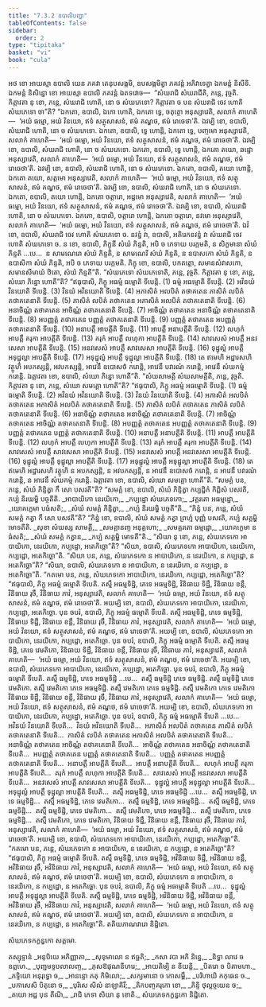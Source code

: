 ```yaml
---
title: "7.3.2 ឧបាលិបញ្ហា"
tableOfContents: false
sidebar:
  order: 2
type: "tipitaka"
basket: "vi"
book: "cula"
---
```



<DynamicBreadcrumb />

<Division number="351" book="cula">

<Paragraph number="1593" book="cula">
អថ ខោ អាយស្មា ឧបាលិ យេន ភគវា តេនុបសង្កមិ, ឧបសង្កមិត្វា ភគវន្តំ អភិវាទេត្វា ឯកមន្តំ និសីទិ. ឯកមន្តំ និសិន្នោ ខោ អាយស្មា ឧបាលិ ភគវន្តំ ឯតទវោច—  “សំឃរាជិ សំឃរាជីតិ, ភន្តេ, វុច្ចតិ. កិត្តាវតា នុ ខោ, ភន្តេ, សំឃរាជិ ហោតិ, នោ ច សំឃភេទោ? កិត្តាវតា ច បន សំឃរាជិ ចេវ ហោតិ សំឃភេទោ ចា”តិ?
</Paragraph>

<Paragraph number="1594" book="cula">
“ឯកតោ, ឧបាលិ, ឯកោ ហោតិ, ឯកតោ ទ្វេ, ចតុត្ថោ អនុស្សាវេតិ, សលាកំ គាហេតិ—  ‘អយំ ធម្មោ, អយំ វិនយោ, ឥទំ សត្ថុសាសនំ, ឥមំ គណ្ហថ, ឥមំ រោចេថា’តិ. ឯវម្បិ ខោ, ឧបាលិ, សំឃរាជិ ហោតិ, នោ ច សំឃភេទោ. ឯកតោ, ឧបាលិ, ទ្វេ ហោន្តិ, ឯកតោ ទ្វេ, បញ្ចមោ អនុស្សាវេតិ, សលាកំ គាហេតិ—  ‘អយំ ធម្មោ, អយំ វិនយោ, ឥទំ សត្ថុសាសនំ, ឥមំ គណ្ហថ, ឥមំ រោចេថា’តិ. ឯវម្បិ ខោ, ឧបាលិ, សំឃរាជិ ហោតិ, នោ ច សំឃភេទោ. ឯកតោ, ឧបាលិ, ទ្វេ ហោន្តិ, ឯកតោ តយោ, ឆដ្ឋោ អនុស្សាវេតិ, សលាកំ គាហេតិ—  ‘អយំ ធម្មោ, អយំ វិនយោ, ឥទំ សត្ថុសាសនំ, ឥមំ គណ្ហថ, ឥមំ រោចេថា’តិ. ឯវម្បិ ខោ, ឧបាលិ, សំឃរាជិ ហោតិ, នោ ច សំឃភេទោ. ឯកតោ, ឧបាលិ, តយោ ហោន្តិ, ឯកតោ តយោ, សត្តមោ អនុស្សាវេតិ, សលាកំ គាហេតិ—  ‘អយំ ធម្មោ, អយំ វិនយោ, ឥទំ សត្ថុសាសនំ, ឥមំ គណ្ហថ, ឥមំ រោចេថា’តិ. ឯវម្បិ ខោ, ឧបាលិ, សំឃរាជិ ហោតិ, នោ ច សំឃភេទោ. ឯកតោ, ឧបាលិ, តយោ ហោន្តិ, ឯកតោ ចត្តារោ, អដ្ឋមោ អនុស្សាវេតិ, សលាកំ គាហេតិ—  ‘អយំ ធម្មោ, អយំ វិនយោ, ឥទំ សត្ថុសាសនំ, ឥមំ គណ្ហថ, ឥមំ រោចេថា’តិ. ឯវម្បិ ខោ, ឧបាលិ, សំឃរាជិ ហោតិ, នោ ច សំឃភេទោ. ឯកតោ, ឧបាលិ, ចត្តារោ ហោន្តិ, ឯកតោ ចត្តារោ, នវមោ អនុស្សាវេតិ, សលាកំ គាហេតិ—  ‘អយំ ធម្មោ, អយំ វិនយោ, ឥទំ សត្ថុសាសនំ, ឥមំ គណ្ហថ, ឥមំ រោចេថា’តិ. ឯវំ ខោ, ឧបាលិ, សំឃរាជិ ចេវ ហោតិ សំឃភេទោ ច. នវន្នំ វា, ឧបាលិ, អតិរេកនវន្នំ វា សំឃរាជិ ចេវ ហោតិ សំឃភេទោ ច. ន ខោ, ឧបាលិ, ភិក្ខុនី សំឃំ ភិន្ទតិ, អបិ ច ភេទាយ បរក្កមតិ, ន សិក្ខមានា សំឃំ ភិន្ទតិ …បេ…  ន សាមណេរោ សំឃំ ភិន្ទតិ, ន សាមណេរី សំឃំ ភិន្ទតិ, ន ឧបាសកោ សំឃំ ភិន្ទតិ, ន ឧបាសិកា សំឃំ ភិន្ទតិ, អបិ ច ភេទាយ បរក្កមតិ. ភិក្ខុ ខោ, ឧបាលិ, បកតត្តោ, សមានសំវាសកោ, សមានសីមាយំ ឋិតោ, សំឃំ ភិន្ទតី”តិ.
</Paragraph>

</Division>
<Division number="352" book="cula">

<Paragraph number="1595" book="cula">
“សំឃភេទោ សំឃភេទោតិ, ភន្តេ, វុច្ចតិ. កិត្តាវតា នុ ខោ, ភន្តេ, សំឃោ ភិន្នោ ហោតី”តិ?
</Paragraph>

<Paragraph number="1596" book="cula">
“ឥធុបាលិ, ភិក្ខូ អធម្មំ ធម្មោតិ ទីបេន្តិ. (1)
</Paragraph>

<Paragraph number="1597" book="cula">
ធម្មំ អធម្មោតិ ទីបេន្តិ. (2)
</Paragraph>

<Paragraph number="1598" book="cula">
អវិនយំ វិនយោតិ ទីបេន្តិ. (3)
</Paragraph>

<Paragraph number="1599" book="cula">
វិនយំ អវិនយោតិ ទីបេន្តិ. (4)
</Paragraph>

<Paragraph number="1600" book="cula">
អភាសិតំ អលបិតំ តថាគតេន ភាសិតំ លបិតំ តថាគតេនាតិ ទីបេន្តិ. (5)
</Paragraph>

<Paragraph number="1601" book="cula">
ភាសិតំ លបិតំ តថាគតេន អភាសិតំ អលបិតំ តថាគតេនាតិ ទីបេន្តិ. (6)
</Paragraph>

<Paragraph number="1602" book="cula">
អនាចិណ្ណំ តថាគតេន អាចិណ្ណំ តថាគតេនាតិ ទីបេន្តិ. (7)
</Paragraph>

<Paragraph number="1603" book="cula">
អាចិណ្ណំ តថាគតេន អនាចិណ្ណំ តថាគតេនាតិ ទីបេន្តិ. (8)
</Paragraph>

<Paragraph number="1604" book="cula">
អបញ្ញត្តំ តថាគតេន បញ្ញត្តំ តថាគតេនាតិ ទីបេន្តិ. (9)
</Paragraph>

<Paragraph number="1605" book="cula">
បញ្ញត្តំ តថាគតេន អបញ្ញត្តំ តថាគតេនាតិ ទីបេន្តិ. (10)
</Paragraph>

<Paragraph number="1606" book="cula">
អនាបត្តឹ អាបត្តីតិ ទីបេន្តិ. (11)
</Paragraph>

<Paragraph number="1607" book="cula">
អាបត្តឹ អនាបត្តីតិ ទីបេន្តិ. (12)
</Paragraph>

<Paragraph number="1608" book="cula">
លហុកំ អាបត្តឹ គរុកា អាបត្តីតិ ទីបេន្តិ. (13)
</Paragraph>

<Paragraph number="1609" book="cula">
គរុកំ អាបត្តឹ លហុកា អាបត្តីតិ ទីបេន្តិ. (14)
</Paragraph>

<Paragraph number="1610" book="cula">
សាវសេសំ អាបត្តឹ អនវសេសា អាបត្តីតិ ទីបេន្តិ. (15)
</Paragraph>

<Paragraph number="1611" book="cula">
អនវសេសំ អាបត្តឹ សាវសេសា អាបត្តីតិ ទីបេន្តិ. (16)
</Paragraph>

<Paragraph number="1612" book="cula">
ទុដ្ឋុល្លំ អាបត្តឹ អទុដ្ឋុល្លា អាបត្តីតិ ទីបេន្តិ. (17)
</Paragraph>

<Paragraph number="1613" book="cula">
អទុដ្ឋុល្លំ អាបត្តឹ ទុដ្ឋុល្លា អាបត្តីតិ ទីបេន្តិ. (18)
</Paragraph>

<Paragraph number="1614" book="cula">
តេ ឥមេហិ អដ្ឋារសហិ វត្ថូហិ អបកស្សន្តិ, អវបកស្សន្តិ, អាវេនឹ ឧបោសថំ ករោន្តិ, អាវេនឹ បវារណំ ករោន្តិ, អាវេនឹ សំឃកម្មំ ករោន្តិ. ឯត្តាវតា ខោ, ឧបាលិ, សំឃោ ភិន្នោ ហោតី”តិ.
</Paragraph>

</Division>
<Division number="353" book="cula">

<Paragraph number="1615" book="cula">
“សំឃសាមគ្គី សំឃសាមគ្គីតិ, ភន្តេ, វុច្ចតិ. កិត្តាវតា នុ ខោ, ភន្តេ, សំឃោ សមគ្គោ ហោតី”តិ?
</Paragraph>

<Paragraph number="1616" book="cula">
“ឥធុបាលិ, ភិក្ខូ អធម្មំ អធម្មោតិ ទីបេន្តិ. (1)
</Paragraph>

<Paragraph number="1617" book="cula">
ធម្មំ ធម្មោតិ ទីបេន្តិ. (2)
</Paragraph>

<Paragraph number="1618" book="cula">
អវិនយំ អវិនយោតិ ទីបេន្តិ. (3)
</Paragraph>

<Paragraph number="1619" book="cula">
វិនយំ វិនយោតិ ទីបេន្តិ. (4)
</Paragraph>

<Paragraph number="1620" book="cula">
អភាសិតំ អលបិតំ តថាគតេន អភាសិតំ អលបិតំ តថាគតេនាតិ ទីបេន្តិ. (5)
</Paragraph>

<Paragraph number="1621" book="cula">
ភាសិតំ លបិតំ តថាគតេន ភាសិតំ លបិតំ តថាគតេនាតិ ទីបេន្តិ. (6)
</Paragraph>

<Paragraph number="1622" book="cula">
អនាចិណ្ណំ តថាគតេន អនាចិណ្ណំ តថាគតេនាតិ ទីបេន្តិ. (7)
</Paragraph>

<Paragraph number="1623" book="cula">
អាចិណ្ណំ តថាគតេន អាចិណ្ណំ តថាគតេនាតិ ទីបេន្តិ. (8)
</Paragraph>

<Paragraph number="1624" book="cula">
អបញ្ញត្តំ តថាគតេន អបញ្ញត្តំ តថាគតេនាតិ ទីបេន្តិ. (9)
</Paragraph>

<Paragraph number="1625" book="cula">
បញ្ញត្តំ តថាគតេន បញ្ញត្តំ តថាគតេនាតិ ទីបេន្តិ. (10)
</Paragraph>

<Paragraph number="1626" book="cula">
អនាបត្តឹ អនាបត្តីតិ ទីបេន្តិ. (11)
</Paragraph>

<Paragraph number="1627" book="cula">
អាបត្តឹ អាបត្តីតិ ទីបេន្តិ. (12)
</Paragraph>

<Paragraph number="1628" book="cula">
លហុកំ អាបត្តឹ លហុកា អាបត្តីតិ ទីបេន្តិ. (13)
</Paragraph>

<Paragraph number="1629" book="cula">
គរុកំ អាបត្តឹ គរុកា អាបត្តីតិ ទីបេន្តិ. (14)
</Paragraph>

<Paragraph number="1630" book="cula">
សាវសេសំ អាបត្តឹ សាវសេសា អាបត្តីតិ ទីបេន្តិ. (15)
</Paragraph>

<Paragraph number="1631" book="cula">
អនវសេសំ អាបត្តឹ អនវសេសា អាបត្តីតិ ទីបេន្តិ. (16)
</Paragraph>

<Paragraph number="1632" book="cula">
ទុដ្ឋុល្លំ អាបត្តឹ ទុដ្ឋុល្លា អាបត្តីតិ ទីបេន្តិ. (17)
</Paragraph>

<Paragraph number="1633" book="cula">
អទុដ្ឋុល្លំ អាបត្តឹ អទុដ្ឋុល្លា អាបត្តីតិ ទីបេន្តិ. (18)
</Paragraph>

<Paragraph number="1634" book="cula">
តេ ឥមេហិ អដ្ឋារសហិ វត្ថូហិ ន អបកស្សន្តិ, ន អវបកស្សន្តិ, ន អាវេនឹ ឧបោសថំ ករោន្តិ, ន អាវេនឹ បវារណំ ករោន្តិ, ន អាវេនឹ សំឃកម្មំ ករោន្តិ. ឯត្តាវតា ខោ, ឧបាលិ, សំឃោ សមគ្គោ ហោតី”តិ.
</Paragraph>

</Division>
<Division number="354" book="cula">

<Paragraph number="1635" book="cula">
“សមគ្គំ បន, ភន្តេ, សំឃំ ភិន្ទិត្វា កឹ សោ បសវតី”តិ? “សមគ្គំ ខោ, ឧបាលិ, សំឃំ ភិន្ទិត្វា កប្បដ្ឋិកំ កិព្ពិសំ បសវតិ, កប្បំ និរយម្ហិ បច្ចតីតិ.
</Paragraph>

<Paragraph number="1636" type="verses" book="cula">
_អាបាយិកោ នេរយិកោ,_  
_កប្បដ្ឋោ សំឃភេទកោ;_  
_វគ្គរតោ អធម្មដ្ឋោ,_  
_យោគក្ខេមា បធំសតិ;_  
_សំឃំ សមគ្គំ ភិន្ទិត្វា,_  
_កប្បំ និរយម្ហិ បច្ចតី”តិ._  

</Paragraph>

<Paragraph number="1637" book="cula">
“ភិន្នំ បន, ភន្តេ, សំឃំ សមគ្គំ កត្វា កឹ សោ បសវតី”តិ? “ភិន្នំ ខោ, ឧបាលិ, សំឃំ សមគ្គំ កត្វា ព្រហ្មំ បុញ្ញំ បសវតិ, កប្បំ សគ្គម្ហិ មោទតីតិ.
</Paragraph>

<Paragraph number="1638" type="verses" book="cula">
_សុខា សំឃស្ស សាមគ្គី,_  
_សមគ្គានញ្ច អនុគ្គហោ;_  
_សមគ្គរតោ ធម្មដ្ឋោ,_  
_យោគក្ខេមា ន ធំសតិ;_  
_សំឃំ សមគ្គំ កត្វាន,_  
_កប្បំ សគ្គម្ហិ មោទតី”តិ._  

</Paragraph>

</Division>
<Division number="355" book="cula">

<Paragraph number="1639" book="cula">
“សិយា នុ ខោ, ភន្តេ, សំឃភេទកោ អាបាយិកោ, នេរយិកោ, កប្បដ្ឋោ, អតេកិច្ឆោ”តិ? “សិយា, ឧបាលិ, សំឃភេទកោ អាបាយិកោ, នេរយិកោ, កប្បដ្ឋោ, អតេកិច្ឆោ”តិ.
</Paragraph>

<Paragraph number="1640" book="cula">
“សិយា បន, ភន្តេ, សំឃភេទកោ ន អាបាយិកោ, ន នេរយិកោ, ន កប្បដ្ឋោ, ន អតេកិច្ឆោ”តិ? “សិយា, ឧបាលិ, សំឃភេទកោ ន អាបាយិកោ, ន នេរយិកោ, ន កប្បដ្ឋោ, ន អតេកិច្ឆោ”តិ.
</Paragraph>

<Paragraph number="1641" book="cula">
“កតមោ បន, ភន្តេ, សំឃភេទកោ អាបាយិកោ, នេរយិកោ, កប្បដ្ឋោ, អតេកិច្ឆោ”តិ? “ឥធុបាលិ, ភិក្ខុ អធម្មំ ធម្មោតិ ទីបេតិ. តស្មឹ អធម្មទិដ្ឋិ, ភេទេ អធម្មទិដ្ឋិ, វិនិធាយ ទិដ្ឋឹ, វិនិធាយ ខន្តឹ, វិនិធាយ រុចឹ, វិនិធាយ ភាវំ, អនុស្សាវេតិ, សលាកំ គាហេតិ—  ‘អយំ ធម្មោ, អយំ វិនយោ, ឥទំ សត្ថុសាសនំ, ឥមំ គណ្ហថ, ឥមំ រោចេថា’តិ. អយម្បិ ខោ, ឧបាលិ, សំឃភេទកោ អាបាយិកោ, នេរយិកោ, កប្បដ្ឋោ, អតេកិច្ឆោ.
</Paragraph>

<Paragraph number="1642" book="cula">
បុន ចបរំ, ឧបាលិ, ភិក្ខុ អធម្មំ ធម្មោតិ ទីបេតិ. តស្មឹ អធម្មទិដ្ឋិ, ភេទេ ធម្មទិដ្ឋិ, វិនិធាយ ទិដ្ឋឹ, វិនិធាយ ខន្តឹ, វិនិធាយ រុចឹ, វិនិធាយ ភាវំ, អនុស្សាវេតិ, សលាកំ គាហេតិ—  ‘អយំ ធម្មោ, អយំ វិនយោ, ឥទំ សត្ថុសាសនំ, ឥមំ គណ្ហថ, ឥមំ រោចេថា’តិ. អយម្បិ ខោ, ឧបាលិ, សំឃភេទកោ អាបាយិកោ, នេរយិកោ, កប្បដ្ឋោ, អតេកិច្ឆោ.
</Paragraph>

<Paragraph number="1643" book="cula">
បុន ចបរំ, ឧបាលិ, ភិក្ខុ អធម្មំ ធម្មោតិ ទីបេតិ. តស្មឹ អធម្មទិដ្ឋិ, ភេទេ វេមតិកោ, វិនិធាយ ទិដ្ឋឹ, វិនិធាយ ខន្តឹ, វិនិធាយ រុចឹ, វិនិធាយ ភាវំ, អនុស្សាវេតិ, សលាកំ គាហេតិ—  ‘អយំ ធម្មោ, អយំ វិនយោ, ឥទំ សត្ថុសាសនំ, ឥមំ គណ្ហថ, ឥមំ រោចេថា’តិ. អយម្បិ ខោ, ឧបាលិ, សំឃភេទកោ អាបាយិកោ, នេរយិកោ, កប្បដ្ឋោ, អតេកិច្ឆោ.
</Paragraph>

<Paragraph number="1644" book="cula">
បុន ចបរំ, ឧបាលិ, ភិក្ខុ អធម្មំ ធម្មោតិ ទីបេតិ. តស្មឹ ធម្មទិដ្ឋិ, ភេទេ អធម្មទិដ្ឋិ …បេ…  តស្មឹ ធម្មទិដ្ឋិ ភេទេ ធម្មទិដ្ឋិ. តស្មឹ ធម្មទិដ្ឋិ ភេទេ វេមតិកោ. តស្មឹ វេមតិកោ ភេទេ អធម្មទិដ្ឋិ. តស្មឹ វេមតិកោ ភេទេ ធម្មទិដ្ឋិ. តស្មឹ វេមតិកោ ភេទេ វេមតិកោ វិនិធាយ ទិដ្ឋឹ, វិនិធាយ ខន្តឹ, វិនិធាយ រុចឹ, វិនិធាយ ភាវំ, អនុស្សាវេតិ, សលាកំ គាហេតិ—  ‘អយំ ធម្មោ, អយំ វិនយោ, ឥទំ សត្ថុសាសនំ, ឥមំ គណ្ហថ, ឥមំ រោចេថា’តិ. អយម្បិ ខោ, ឧបាលិ, សំឃភេទកោ អាបាយិកោ, នេរយិកោ, កប្បដ្ឋោ, អតេកិច្ឆោ.
</Paragraph>

<Paragraph number="1645" book="cula">
បុន ចបរំ, ឧបាលិ, ភិក្ខុ ធម្មំ អធម្មោតិ ទីបេតិ …បេ…  អវិនយំ វិនយោតិ ទីបេតិ…  វិនយំ អវិនយោតិ ទីបេតិ…  អភាសិតំ អលបិតំ តថាគតេន ភាសិតំ លបិតំ តថាគតេនាតិ ទីបេតិ…  ភាសិតំ លបិតំ តថាគតេន អភាសិតំ អលបិតំ តថាគតេនាតិ ទីបេតិ…  អនាចិណ្ណំ តថាគតេន អាចិណ្ណំ តថាគតេនាតិ ទីបេតិ…  អាចិណ្ណំ តថាគតេន អនាចិណ្ណំ តថាគតេនាតិ ទីបេតិ…  អបញ្ញត្តំ តថាគតេន បញ្ញត្តំ តថាគតេនាតិ ទីបេតិ…  បញ្ញត្តំ តថាគតេន អបញ្ញត្តំ តថាគតេនាតិ ទីបេតិ…  អនាបត្តឹ អាបត្តីតិ ទីបេតិ…  អាបត្តឹ អនាបត្តីតិ ទីបេតិ…  លហុកំ អាបត្តឹ គរុកា អាបត្តីតិ ទីបេតិ…  គរុកំ អាបត្តឹ លហុកា អាបត្តីតិ ទីបេតិ…  សាវសេសំ អាបត្តឹ អនវសេសា អាបត្តីតិ ទីបេតិ…  អនវសេសំ អាបត្តឹ សាវសេសា អាបត្តីតិ ទីបេតិ…  ទុដ្ឋុល្លំ អាបត្តឹ អទុដ្ឋុល្លា អាបត្តីតិ ទីបេតិ…  អទុដ្ឋុល្លំ អាបត្តឹ ទុដ្ឋុល្លា អាបត្តីតិ ទីបេតិ…  តស្មឹ អធម្មទិដ្ឋិ, ភេទេ អធម្មទិដ្ឋិ …បេ…  តស្មឹ អធម្មទិដ្ឋិ, ភេទេ ធម្មទិដ្ឋិ…  តស្មឹ អធម្មទិដ្ឋិ, ភេទេ វេមតិកោ…  តស្មឹ ធម្មទិដ្ឋិ, ភេទេ អធម្មទិដ្ឋិ…  តស្មឹ ធម្មទិដ្ឋិ, ភេទេ ធម្មទិដ្ឋិ…  តស្មឹ ធម្មទិដ្ឋិ, ភេទេ វេមតិកោ…  តស្មឹ វេមតិកោ, ភេទេ អធម្មទិដ្ឋិ…  តស្មឹ វេមតិកោ, ភេទេ ធម្មទិដ្ឋិ…  តស្មឹ វេមតិកោ, ភេទេ វេមតិកោ, វិនិធាយ ទិដ្ឋឹ, វិនិធាយ ខន្តឹ, វិនិធាយ រុចឹ, វិនិធាយ ភាវំ, អនុស្សាវេតិ, សលាកំ គាហេតិ—  ‘អយំ ធម្មោ, អយំ វិនយោ, ឥទំ សត្ថុសាសនំ, ឥមំ គណ្ហថ, ឥមំ រោចេថា’តិ. អយម្បិ ខោ, ឧបាលិ, សំឃភេទកោ អាបាយិកោ, នេរយិកោ, កប្បដ្ឋោ, អតេកិច្ឆោ”តិ.
</Paragraph>

<Paragraph number="1646" book="cula">
“កតមោ បន, ភន្តេ, សំឃភេទកោ ន អាបាយិកោ, ន នេរយិកោ, ន កប្បដ្ឋោ, ន អតេកិច្ឆោ”តិ? “ឥធុបាលិ, ភិក្ខុ អធម្មំ ធម្មោតិ ទីបេតិ. តស្មឹ ធម្មទិដ្ឋិ, ភេទេ ធម្មទិដ្ឋិ, អវិនិធាយ ទិដ្ឋឹ, អវិនិធាយ ខន្តឹ, អវិនិធាយ រុចឹ, អវិនិធាយ ភាវំ, អនុស្សាវេតិ, សលាកំ គាហេតិ—  ‘អយំ ធម្មោ, អយំ វិនយោ, ឥទំ សត្ថុសាសនំ, ឥមំ គណ្ហថ, ឥមំ រោចេថា’តិ. អយម្បិ ខោ, ឧបាលិ, សំឃភេទកោ ន អាបាយិកោ, ន នេរយិកោ, ន កប្បដ្ឋោ, ន អតេកិច្ឆោ.
</Paragraph>

<Paragraph number="1647" book="cula">
បុន ចបរំ, ឧបាលិ, ភិក្ខុ ធម្មំ អធម្មោតិ ទីបេតិ …បេ…  ទុដ្ឋុល្លំ អាបត្តឹ អទុដ្ឋុល្លា អាបត្តីតិ ទីបេតិ. តស្មឹ ធម្មទិដ្ឋិ, ភេទេ ធម្មទិដ្ឋិ, អវិនិធាយ ទិដ្ឋឹ, អវិនិធាយ ខន្តឹ, អវិនិធាយ រុចឹ, អវិនិធាយ ភាវំ, អនុស្សាវេតិ, សលាកំ គាហេតិ—  ‘អយំ ធម្មោ, អយំ វិនយោ, ឥទំ សត្ថុសាសនំ, ឥមំ គណ្ហថ, ឥមំ រោចេថា’តិ. អយម្បិ ខោ, ឧបាលិ, សំឃភេទកោ ន អាបាយិកោ, ន នេរយិកោ, ន កប្បដ្ឋោ, ន អតេកិច្ឆោ”តិ.

</Paragraph>
</Division>

<Paragraph number="1648" type="center" book="cula">
តតិយភាណវារោ និដ្ឋិតោ.

  
សំឃភេទកក្ខន្ធកោ សត្តមោ.



</Paragraph>

<Paragraph number="1649" type="center" book="cula">
តស្សុទ្ទានំ


</Paragraph>

<Paragraph number="1650" type="verses" book="cula">
_អនុបិយេ អភិញ្ញាតា,_  
_សុខុមាលោ ន ឥច្ឆតិ;_  
_កសា វបា អភិ និន្នេ,_  
_និទ្ធា លាវេ ច ឧព្ពហេ._  

</Paragraph>

<Paragraph number="1651" type="verses" book="cula">
_បុញ្ជមទ្ទបលាលញ្ច,_  
_ភុសឱផុណនីហរេ;_  
_អាយតិម្បិ ន ខីយន្តិ,_  
_បិតរោ ច បិតាមហា._  

</Paragraph>

<Paragraph number="1652" type="verses" book="cula">
_ភទ្ទិយោ អនុរុទ្ធោ ច,_  
_អានន្ទោ ភគុ កិមិលោ;_  
_សក្យមានោ ច កោសម្ពឹ,_  
_បរិហាយិ កកុធេន ច._  

</Paragraph>

<Paragraph number="1653" type="verses" book="cula">
_បកាសេសិ បិតុនោ ច,_  
_បុរិសេ សិលំ នាឡាគិរឹ;_  
_តិកបញ្ចគរុកោ ខោ,_  
_ភិន្ទិ ថុល្លច្ចយេន ច;_  
_តយោ អដ្ឋ បុន តីណិ,_  
_រាជិ ភេទា សិយា នុ ខោតិ._  


</Paragraph>

<Paragraph number="1654" type="center" book="cula">
សំឃភេទកក្ខន្ធកោ និដ្ឋិតោ.
</Paragraph>